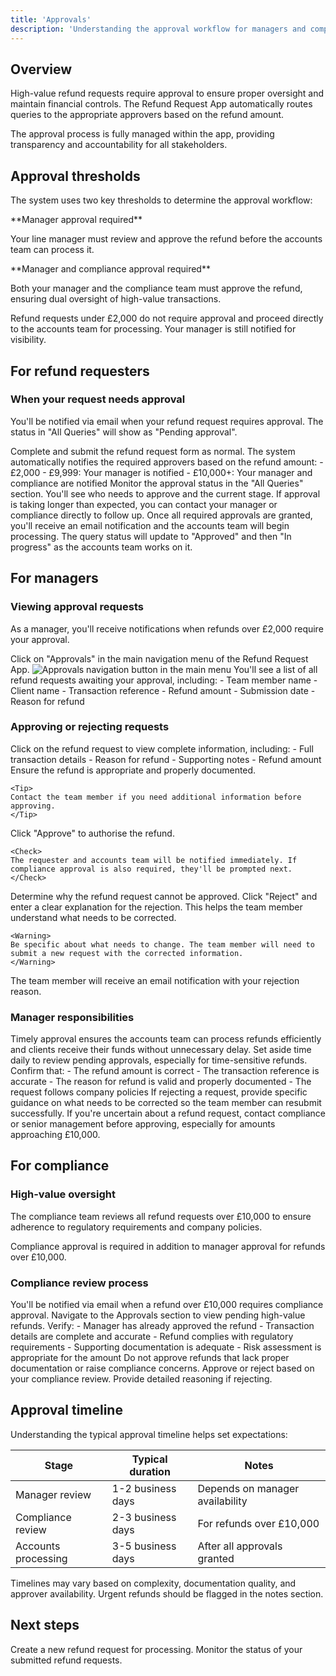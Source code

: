 ```yaml
---
title: 'Approvals'
description: 'Understanding the approval workflow for managers and compliance'
---
```


## Overview

High-value refund requests require approval to ensure proper oversight and maintain financial controls. The Refund Request App automatically routes queries to the appropriate approvers based on the refund amount.

<Info>
	The approval process is fully managed within the app, providing transparency
	and accountability for all stakeholders.
</Info>

## Approval thresholds

The system uses two key thresholds to determine the approval workflow:

<CardGroup cols={2}>
<Card title="£2,000 - £9,999" icon="user-check">
  **Manager approval required**
  
  Your line manager must review and approve the refund before the accounts team can process it.
</Card>

<Card title="£10,000+" icon="shield-check">
  **Manager and compliance approval required**
  
  Both your manager and the compliance team must approve the refund, ensuring dual oversight of high-value transactions.
</Card>
</CardGroup>

<Note>
	Refund requests under £2,000 do not require approval and proceed directly to
	the accounts team for processing. Your manager is still notified for
	visibility.
</Note>

## For refund requesters

### When your request needs approval

You'll be notified via email when your refund request requires approval. The status in "All Queries" will show as "Pending approval".

<Steps>
<Step title="Submit your request">
  Complete and submit the refund request form as normal.
</Step>

<Step title='Automatic routing'>
	The system automatically notifies the required approvers based on the refund
	amount: - £2,000 - £9,999: Your manager is notified - £10,000+: Your manager
	and compliance are notified
</Step>

<Step title='Track approval progress'>
	Monitor the approval status in the "All Queries" section. You'll see who needs
	to approve and the current stage.
	<Tip>
		If approval is taking longer than expected, you can contact your manager or
		compliance directly to follow up.
	</Tip>
</Step>

<Step title="Receive confirmation">
  Once all required approvals are granted, you'll receive an email notification and the accounts team will begin processing.
  
  <Check>
  The query status will update to "Approved" and then "In progress" as the accounts team works on it.
  </Check>
</Step>
</Steps>

## For managers

### Viewing approval requests

As a manager, you'll receive notifications when refunds over £2,000 require your approval.

<Steps>
<Step title="Access the Approvals section">
  Click on "Approvals" in the main navigation menu of the Refund Request App.
  
  <Frame>
  <img src="/images/refund-request-approvals-nav.png" alt="Approvals navigation button in the main menu" />
  </Frame>
</Step>

<Step title="Review pending approvals">
  You'll see a list of all refund requests awaiting your approval, including:
  - Team member name
  - Client name
  - Transaction reference
  - Refund amount
  - Submission date
  - Reason for refund
</Step>
</Steps>

### Approving or rejecting requests

<Tabs>
<Tab title="Approving a request">
  <Steps>
  <Step title="Review the details">
    Click on the refund request to view complete information, including:
    - Full transaction details
    - Reason for refund
    - Supporting notes
    - Refund amount
  </Step>
  
  <Step title="Verify the request">
    Ensure the refund is appropriate and properly documented.
    
    <Tip>
    Contact the team member if you need additional information before approving.
    </Tip>
  </Step>
  
  <Step title="Grant approval">
    Click "Approve" to authorise the refund.
    
    <Check>
    The requester and accounts team will be notified immediately. If compliance approval is also required, they'll be prompted next.
    </Check>
  </Step>
  </Steps>
</Tab>

<Tab title="Rejecting a request">
  <Steps>
  <Step title="Identify the issue">
    Determine why the refund request cannot be approved.
  </Step>
  
  <Step title="Provide a reason">
    Click "Reject" and enter a clear explanation for the rejection. This helps the team member understand what needs to be corrected.
    
    <Warning>
    Be specific about what needs to change. The team member will need to submit a new request with the corrected information.
    </Warning>
  </Step>
  
  <Step title="Submit rejection">
    The team member will receive an email notification with your rejection reason.
  </Step>
  </Steps>
</Tab>
</Tabs>

### Manager responsibilities

<AccordionGroup>
<Accordion title="Review approvals promptly">
  Timely approval ensures the accounts team can process refunds efficiently and clients receive their funds without unnecessary delay.
  
  <Tip>
  Set aside time daily to review pending approvals, especially for time-sensitive refunds.
  </Tip>
</Accordion>

<Accordion title='Verify transaction details'>
	Confirm that: - The refund amount is correct - The transaction reference is
	accurate - The reason for refund is valid and properly documented - The
	request follows company policies
</Accordion>

<Accordion title='Communicate clearly'>
	If rejecting a request, provide specific guidance on what needs to be
	corrected so the team member can resubmit successfully.
</Accordion>

<Accordion title="Escalate when needed">
  If you're uncertain about a refund request, contact compliance or senior management before approving, especially for amounts approaching £10,000.
</Accordion>
</AccordionGroup>

## For compliance

### High-value oversight

The compliance team reviews all refund requests over £10,000 to ensure adherence to regulatory requirements and company policies.

<Info>
	Compliance approval is required in addition to manager approval for refunds
	over £10,000.
</Info>

### Compliance review process

<Steps>
<Step title="Receive notification">
  You'll be notified via email when a refund over £10,000 requires compliance approval.
</Step>

<Step title='Access the Approvals section'>
	Navigate to the Approvals section to view pending high-value refunds.
</Step>

<Step title='Conduct thorough review'>
	Verify: - Manager has already approved the refund - Transaction details are
	complete and accurate - Refund complies with regulatory requirements -
	Supporting documentation is adequate - Risk assessment is appropriate for the
	amount
	<Warning>
		Do not approve refunds that lack proper documentation or raise compliance
		concerns.
	</Warning>
</Step>

<Step title="Make approval decision">
  Approve or reject based on your compliance review. Provide detailed reasoning if rejecting.
</Step>
</Steps>

## Approval timeline

Understanding the typical approval timeline helps set expectations:

| Stage               | Typical duration  | Notes                           |
| ------------------- | ----------------- | ------------------------------- |
| Manager review      | 1-2 business days | Depends on manager availability |
| Compliance review   | 2-3 business days | For refunds over £10,000        |
| Accounts processing | 3-5 business days | After all approvals granted     |

<Note>
	Timelines may vary based on complexity, documentation quality, and approver
	availability. Urgent refunds should be flagged in the notes section.
</Note>

## Next steps

<CardGroup cols={2}>
<Card title="Submit a request" icon="file-invoice" href="/tools/refund-request/submitting-requests">
  Create a new refund request for processing.
</Card>

<Card title="Track your queries" icon="magnifying-glass" href="/tools/refund-request/tracking-queries">
  Monitor the status of your submitted refund requests.
</Card>
</CardGroup>
